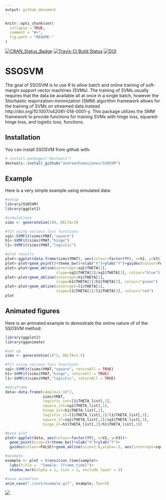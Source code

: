 ```yaml
---
output: github_document
---
```


<!-- README.md is generated from README.Rmd. Please edit that file -->

```r
knitr::opts_chunk$set(
  collapse = TRUE,
  comment = "#>",
  fig.path = "README-"
)
```
[![CRAN_Status_Badge](http://www.r-pkg.org/badges/version/SSOSVM)](https://cran.r-project.org/package=SSOSVM)
[![Travis-CI Build Status](https://travis-ci.org/andrewthomasjones/SSOSVM.svg?branch=master)](https://travis-ci.org/andrewthomasjones/SSOSVM)
[![DOI](https://zenodo.org/badge/112142150.svg)](https://zenodo.org/badge/latestdoi/112142150)

# SSOSVM

The goal of SSOSVM is to use R to allow batch and online training of soft-margin support vector machines (SVMs). The training of SVMs usually requires that the data be available all at once in a single batch, however the Stochastic majorization-minimization (SMM) algorithm framework allows for the training of SVMs on streamed data instead http://doi.org/10.1007/s42081-018-0001-y. This package utilizes the SMM framework to provide functions for training SVMs with hinge loss, squared-hinge loss, and logistic loss, functions.

## Installation

You can install SSOSVM from github with:

```r
# install.packages("devtools")
devtools::install_github("andrewthomasjones/SSOSVM")
```

## Example

Here is a very simple example using simulated data:

```r
#setup
library(SSOSVM)
library(ggplot2)

#simulations
sims <- generateSim(100, DELTA=3)

#fit using various loss functions
sq1<-SVMFit(sims$YMAT,"square")
h1<-SVMFit(sims$YMAT,"hinge")
l1<-SVMFit(sims$YMAT,"logistic")

#plot results
plot<-ggplot(data.frame(sims$YMAT), aes(colour=factor(YY), x=V2, y=V3))
plot<-plot+geom_point()+theme_bw()+xlab("X")+ylab("Y")+guides(colour=FALSE)
plot<-plot+geom_abline(intercept=sq1$THETA[1],
                       slope=sq1$THETA[2]/sq1$THETA[3], colour="blue")
plot<-plot+geom_abline(intercept=h1$THETA[1],
                       slope=h1$THETA[2]/h1$THETA[3], colour="green")
plot<-plot+geom_abline(intercept=l1$THETA[1],
                       slope=l1$THETA[2]/l1$THETA[3], colour="red")
plot
```

## Animated figures
Here is an animated example to demostrate the online nature of of the SSOSVM method:

```r
library(ggplot2)
library(gganimate)

#set up
sims <- generateSim(10^2, DELTA=1.5)

#fit using various loss functions
sq1<-SVMFit(sims$YMAT,"square", returnAll = TRUE)
h1<-SVMFit(sims$YMAT,"hinge", returnAll = TRUE)
l1<-SVMFit(sims$YMAT,"logistic", returnAll = TRUE)

#dataframe
data<-data.frame(sample=1:10^2, 
                 sims$YMAT,
                 logistic_int=l1$THETA_list[,1],
                 square_int=sq1$THETA_list[,1],
                 hinge_int=h1$THETA_list[,1],
                 logistic_sl=l1$THETA_list[,2]/l1$THETA_list[,3],
                 square_sl=sq1$THETA_list[,2]/sq1$THETA_list[,3],
                 hinge_sl=h1$THETA_list[,2]/h1$THETA_list[,3])  

#base plot
plot<-ggplot(data, aes(colour=factor(YY), x=V2, y=V3))+ 
  geom_point(size=2)+theme_bw()+xlab("X")+ylab("Y")+
  guides(colour=FALSE)+geom_abline(size=1.6,alpha=.5, aes(intercept=square_int, slope=square_sl))

#animate
example <- plot + transition_time(sample)+
  labs(title =  "Sample: {frame_time}")+
  shadow_mark(alpha = 1, size = 1, exclude_layer = 2)

#save animation
anim_save("./inst/example.gif", example, fps=5)
```


![](./inst/example.gif)
